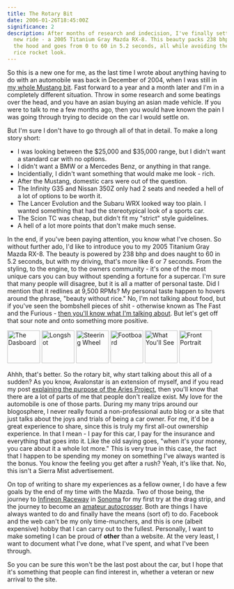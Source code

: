 ```yaml
---
title: The Rotary Bit
date: 2006-01-26T18:45:00Z
significance: 2
description: After months of research and indecision, I've finally settled on my
  new ride - a 2005 Titanium Gray Mazda RX-8. This beauty packs 238 bhp under
  the hood and goes from 0 to 60 in 5.2 seconds, all while avoiding the typical
  rice rocket look.
---
```


So this is a new one for me, as the last time I wrote about anything having to do with an automobile was back in December of 2004, when I was still in [my whole Mustang bit][1]. Fast forward to a year and a month later and I'm in a completely different situation. Throw in some research and some beatings over the head, and you have an asian buying an asian made vehicle. If you were to talk to me a few months ago, then you would have known the pain I was going through trying to decide on the car I would settle on.

But I'm sure I don't have to go through all of that in detail. To make a long story short:

- I was looking between the $25,000 and $35,000 range, but I didn't want a standard car with no options.
- I didn't want a BMW or a Mercedes Benz, or anything in that range.
- Incidentially, I didn't want something that would make me look - rich.
- After the Mustang, domestic cars were out of the question.
- The Infinity G35 and Nissan 350Z only had 2 seats and needed a hell of a lot of options to be worth it.
- The Lancer Evolution and the Subaru WRX looked way too plain. I wanted something that had the stereotypical look of a sports car.
- The Scion TC was cheap, but didn't fit my "strict" style guidelines.
- A hell of a lot more points that don't make much sense.

In the end, if you've been paying attention, you know what I've chosen. So without further ado, I'd like to introduce you to my 2005 Titanium Gray Mazda RX-8. The beauty is powered by 238 bhp and does naught to 60 in 5.2 seconds, but with my driving, that's more like 6 or 7 seconds. From the styling, to the engine, to the owners community - it's one of the most unique cars you can buy without spending a fortune for a supercar. I'm sure that many people will disagree, but it is all a matter of personal taste. Did I mention that it redlines at 9,500 RPMs? My personal taste happen to hovers around the phrase, "beauty without rice." No, I'm not talking about food, but if you've seen the bombshell pieces of shit - otherwise known as The Fast and the Furious - [then you'll know what I'm talking about][2]. But let's get off that sour note and onto something more positive.

[<img src="https://static.flickr.com/34/69971401_1e433678ce_s.jpg" width="75" height="75" alt="The Dasboard" class="posted" />][3] [<img src="https://static.flickr.com/6/85498006_565762cfef_s.jpg" width="75" height="75" alt="Longshot" class="posted" />][4] [<img src="https://static.flickr.com/6/85498101_c0410e1a1e_s.jpg" width="75" height="75" alt="Steering Wheel" class="posted" />][5] [<img src="https://static.flickr.com/42/85497385_3ef9272203_s.jpg" width="75" height="75" alt="Footboard" class="posted" />][6] [<img src="https://static.flickr.com/34/69970833_339d11461e_s.jpg" width="75" height="75" alt="What You'll See" class="posted" />][7] [<img src="https://static.flickr.com/42/85497677_16b60fc159_s.jpg" width="75" height="75" alt="Front Portrait" class="posted" />][8]

Ahhh, that's better. So the rotary bit, why start talking about this all of a sudden? As you know, Avalonstar is an extension of myself, and if you read my post [explaining the purpose of the Aries Project][9], then you'll know that there are a lot of parts of me that people don't realize exist. My love for the automobile is one of those parts. During my many trips around our blogosphere, I never really found a non-professional auto blog or a site that just talks about the joys and trials of being a car owner. For me, it'd be a great experience to share, since this is truly my first all-out ownership experience. In that I mean - I pay for this car, I pay for the insurance and everything that goes into it. Like the old saying goes, "when it's your money, you care about it a whole lot more." This is very true in this case, the fact that I happen to be spending my money on something I've always wanted is the bonus. You know the feeling you get after a rush? Yeah, it's like that. No, this isn't a Sierra Mist advertisement.

On top of writing to share my experiences as a fellow owner, I do have a few goals by the end of my time with the Mazda. Two of those being, the journey to [Infineon Raceway][10] in [Sonoma][11] for my first try at the drag strip, and the journey to become an [amateur autocrosser][12]. Both are things I have always wanted to do and finally have the means (sort of) to do. Facebook and the web can't be my only time-munchers, and this is one (albeit expensive) hobby that I can carry out to the fullest. Personally, I want to make someting I can be proud of **other** than a website. At the very least, I want to document what I've done, what I've spent, and what I've been through.

So you can be sure this won't be the last post about the car, but I hope that it's something that people can find interest in, whether a veteran or new arrival to the site.

[1]: http://avalonstar.com/archives/2004/dec/11/i-found-my-pony/
[2]: http://www.odeo.com/audio/399228/view
[3]: http://www.flickr.com/photos/avalonstar/69971401/
[4]: http://www.flickr.com/photos/avalonstar/85498006/
[5]: http://www.flickr.com/photos/avalonstar/85498101/
[6]: http://www.flickr.com/photos/avalonstar/85497385/
[7]: http://www.flickr.com/photos/avalonstar/69970833/
[8]: http://www.flickr.com/photos/avalonstar/85497677/
[9]: http://avalonstar.com/2006/jan/13/a-change-of-pace/
[10]: http://www.infineonraceway.com/
[11]: http://local.google.com/maps?sll=37.0625,-95.677068&sspn=45.149289,96.328125&hl=en&q=infineon+raceway&btnG=Search&cid=37062500,-95677068,10710180690643990781&li=lmd&t=m&ll=38.164036,-122.457948&spn=0.011,0.023518&t=h
[12]: http://skipbarber.com
